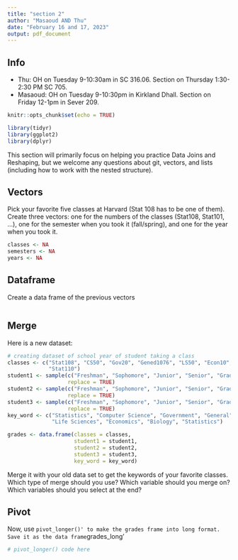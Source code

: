 ```yaml
---
title: "section 2"
author: "Masaoud AND Thu"
date: "February 16 and 17, 2023"
output: pdf_document
---
```


## Info

- Thu: OH on Tuesday 9-10:30am in SC 316.06. Section on Thursday 1:30-2:30 PM SC 705.
- Masaoud: OH on Tuesday 9-10:30pm in Kirkland Dhall. Section on Friday 12-1pm in Sever 209.

\newpage

```r
knitr::opts_chunk$set(echo = TRUE)
```

```r
library(tidyr)
library(ggplot2)
library(dplyr)
```

This section will primarily focus on helping you practice Data Joins and Reshaping, but we welcome any questions about git, vectors, and lists (including how to work with the nested structure).

## Vectors

Pick your favorite five classes at Harvard (Stat 108 has to be one of them). Create three vectors: one for the numbers of the classes (Stat108, Stat101, ...), one for the semester when you took it (fall/spring), and one for the year when you took it. 


```r
classes <- NA
semesters <- NA
years <- NA
```

## Dataframe

Create a data frame of the previous vectors

```r

```

## Merge

Here is a new dataset:

```r
# creating dataset of school year of student taking a class
classes <- c("Stat108", "CS50", "Gov20", "Gened1076", "LS50", "Econ10", "SCRB188", 
             "Stat110")
student1 <- sample(c("Freshman", "Sophomore", "Junior", "Senior", "Grad"), 8,  
                   replace = TRUE)
student2 <- sample(c("Freshman", "Sophomore", "Junior", "Senior", "Grad"), 8,  
                   replace = TRUE)
student3 <- sample(c("Freshman", "Sophomore", "Junior", "Senior", "Grad"), 8,  
                   replace = TRUE)
key_word <- c("Statistics", "Computer Science", "Government", "General", 
              "Life Sciences", "Economics", "Biology", "Statistics")

grades <- data.frame(classes = classes,
                     student1 = student1,
                     student2 = student2, 
                     student3 = student3,
                     key_word = key_word)
```

Merge it with your old data set to get the keywords of your favorite classes. Which type of merge should you use? Which variable should you merge on? Which variables should you select at the end?

## Pivot

Now, use `pivot_longer()' to make the grades frame into long format. Save it as the data frame `grades_long'

```r
# pivot_longer() code here
```




